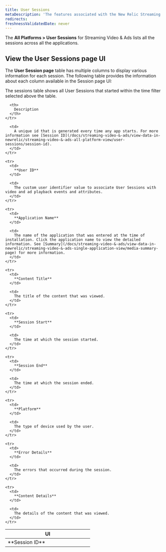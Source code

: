 ```yaml
---
title: User Sessions
metaDescription: 'The features associated with the New Relic Streaming video & ads.'
redirects:
freshnessValidatedDate: never
---
```


The **All Platforms > User Sessions** for Streaming Video & Ads lists all the sessions across all the applications.

## View the User Sessions page UI

The **User Session page** table has multiple columns to display various information for each session. The following table provides the information about each column available in the Session page UI:

<Callout variant="important">
  The sessions table shows all User Sessions that started within the time filter selected above the table.
</Callout>

<table>
  <thead>
    <tr>
      <th width="50%">
        UI
      </th>

      <th>
        Description
      </th>
    </tr>
  </thead>

  <tbody>
    <tr>
      <td>
        **Session ID**
      </td>

      <td>
        A unique id that is generated every time any app starts. For more information see [Session ID](/docs/streaming-video-&-ads/view-data-in-newrelic/streaming-video-&-ads-all-platform-view/user-sessions/session-id).
      </td>
    </tr>

    <tr>
      <td>
        **User ID**
      </td>

      <td>
        The custom user identifier value to associate User Sessions with video and ad playback events and attributes.
      </td>
    </tr>

    <tr>
      <td>
        **Application Name**
      </td>

      <td>
        The name of the application that was entered at the time of installation. Click the application name to view the detailed information. See [Summary](/docs/streaming-video-&-ads/view-data-in-newrelic/streaming-video-&-ads-single-application-view/media-summary-page) for more information.
      </td>
    </tr>

    <tr>
      <td>
        **Content Title**
      </td>

      <td>
        The title of the content that was viewed.
      </td>
    </tr>

    <tr>
      <td>
        **Session Start**
      </td>

      <td>
        The time at which the session started.
      </td>
    </tr>

    <tr>
      <td>
        **Session End**
      </td>

      <td>
        The time at which the session ended.
      </td>
    </tr>

    <tr>
      <td>
        **Platform**
      </td>

      <td>
        The type of device used by the user.
      </td>
    </tr>

    <tr>
      <td>
        **Error Details**
      </td>

      <td>
        The errors that occurred during the session.
      </td>
    </tr>

    <tr>
      <td>
        **Content Details**
      </td>

      <td>
        The details of the content that was viewed.
      </td>
    </tr>

  </tbody>
</table>